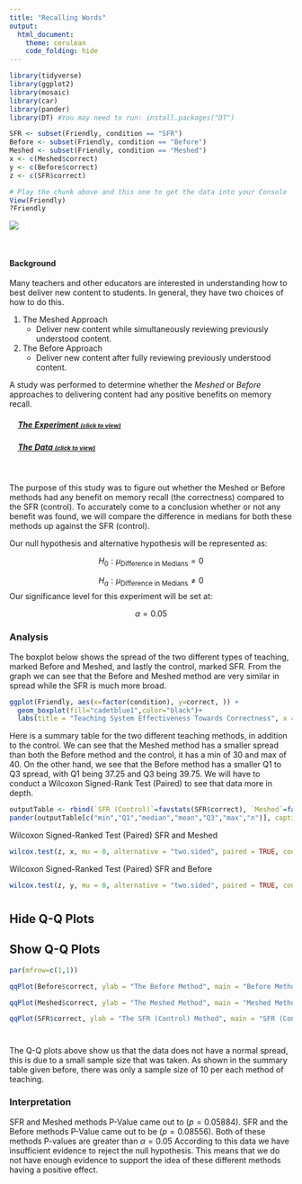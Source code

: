 ```yaml
---
title: "Recalling Words"
output: 
  html_document:
    theme: cerulean
    code_folding: hide
---
```


<script type="text/javascript">
 function showhide(id) {
    var e = document.getElementById(id);
    e.style.display = (e.style.display == 'block') ? 'none' : 'block';
 }
</script>

```r
library(tidyverse)
library(ggplot2)
library(mosaic)
library(car)
library(pander)
library(DT) #You may need to run: install.packages("DT") 
```

```r
SFR <- subset(Friendly, condition == "SFR")
Before <- subset(Friendly, condition == "Before")
Meshed <- subset(Friendly, condition == "Meshed")
x <- c(Meshed$correct)
y <- c(Before$correct)
z <- c(SFR$correct)
```



```r
# Play the chunk above and this one to get the data into your Console
View(Friendly)
?Friendly
```

![](../Images/teaching.png)

<br />

#### Background

Many teachers and other educators are interested in understanding how to best deliver new content to students. In general, they have two choices of how to do this.

1. The Meshed Approach
    * Deliver new content while simultaneously reviewing previously understood content.

2. The Before Approach
    * Deliver new content after fully reviewing previously understood content.

A study was performed to determine whether the *Meshed* or *Before* approaches to delivering content had any positive benefits on memory recall. 

<div style="padding-left:15px;">

##### <a href="javascript:showhide('uniquename')">The Experiment <span style="font-size:8pt;">(click to view)</span></a>


<div id="uniquename" style="display:none;">

Individuals were seated at a computer and shown a list of words. Words appeared on the screen one at a time, for two seconds each, until all words had been shown (40 total). After all words were shown, they were required to perform a few two-digit mathematical additions (like 15 + 25) for 15 seconds to avoid immediate memory recall of the words. They were then asked to write down as many of the 40 words as they could remember. They were given a maximum of 5.3 minutes to recall words.

The process of showing words and recalling words was repeated four times with the same list of words each time (four chances to get it right). The presentation of the first trial was the same for all treatment conditions. However, trials 2, 3, and 4 were slightly different for each treatment condition.

<div style="padding-left:15px;">

The `SFR` group (the control group) stands for Standard Free Recall. In all four trials the same list of 40 words was presented, in a random order each time.

The `Before` group also used the same 40 words during each trial. However, any words that were correctly recalled in a previous trial were presented first, or *before* the words that were not recalled in the last trial. After all the correct words were presented in random order, the non-recalled words were presented in a random order.

The `Meshed` group also used the same 40 words during each trial. However, words that were correctly recalled in a previous trial were alternated with a missed word during the next presentation order. 

</div>

The data records the number of correctly recalled words (out of the 40 possible) from the fourth trial. Results were obtained for 30 students, 10 in each of the three treatment groups: `SFR`, `Before`, and `Meshed`. 

</div>

##### <a href="javascript:showhide('uniquename2')">The Data <span style="font-size:8pt;">(click to view)</span></a>

<div id="uniquename2" style="display:none;">

The results from the study can be found in the `Friendly` data set in R after loading `library(car)`. 

Click the "Code" button to see the data.


```r
datatable(Friendly, options=list(lengthMenu = c(3,10,30)))
```


</div>
</div>

<br />


<!-- Begin writing your analysis below here. -->

<!-- Note that your goal is to use the Friendly data to show whether or not the Meshed or Before methods have any positive benefit on memory recall. -->



The purpose of this study was to figure out whether the Meshed or Before methods had any benefit on memory recall (the correctness) compared to the SFR (control). To accurately come to a conclusion whether or not any benefit was found, we will compare the difference in medians for both these methods up against the SFR (control).

Our null hypothesis and alternative hypothesis will be represented as:

$$
  H_0: \mu_\text{Difference in Medians} = 0
$$

$$
  H_a: \mu_\text{Difference in Medians}  \neq 0
$$
Our significance level for this experiment will be set at: 

$$
  \alpha = 0.05
$$



### Analysis

The boxplot below shows the spread of the two different types of teaching, marked Before and Meshed, and lastly the control, marked SFR. From the graph we can see that the Before and Meshed method are very similar in spread while the SFR is much more broad.

```r
ggplot(Friendly, aes(x=factor(condition), y=correct, )) +
  geom_boxplot(fill="cadetblue1",color="black")+
  labs(title = "Teaching System Effectiveness Towards Correctness", x = "Condition", y = "Correctness")
```

Here is a summary table for the two different teaching methods, in addition to the control. We can see that the Meshed method has a smaller spread than both the Before method and the control, it has a min of 30 and max of 40. On the other hand, we see that the Before method has a smaller Q1 to Q3 spread, with Q1 being 37.25 and Q3 being 39.75. We will have to conduct a Wilcoxon Signed-Rank Test (Paired) to see that data more in depth.


```r
outputTable <- rbind(`SFR (Control)`=favstats(SFR$correct), `Meshed`=favstats(Meshed$correct), `Before`=favstats(Before$correct))
pander(outputTable[c("min","Q1","median","mean","Q3","max","n")], caption="Teaching System Correctness Summary")
```


Wilcoxon Signed-Ranked Test (Paired) SFR and Meshed

```r
wilcox.test(z, x, mu = 0, alternative = "two.sided", paired = TRUE, conf.level = 0.95)
```

Wilcoxon Signed-Ranked Test (Paired) SFR and Before

```r
wilcox.test(z, y, mu = 0, alternative = "two.sided", paired = TRUE, conf.level = 0.95)
```


# {.tabset .tabset-fade .tabset-pills}

## Hide Q-Q Plots

## Show Q-Q Plots

```r
par(mfrow=c(1,1))

qqPlot(Before$correct, ylab = "The Before Method", main = "Before Method")

qqPlot(Meshed$correct, ylab = "The Meshed Method", main = "Meshed Method")

qqPlot(SFR$correct, ylab = "The SFR (Control) Method", main = "SFR (Control) Method")
```

#

The Q-Q plots above show us that the data does not have a normal spread, this is due to a small sample size that was taken. As shown in the summary table given before, there was only a sample size of 10 per each method of teaching.

### Interpretation
SFR and Meshed methods P-Value came out to ($p = 0.05884$). SFR and the Before methods P-Value came out to be ($p =0.08556$). Both of these methods P-values are greater than $\alpha = 0.05$ According to this data we have insufficient evidence to reject the null hypothesis. This means that we do not have enough evidence to support the idea of these different methods having a positive effect.
